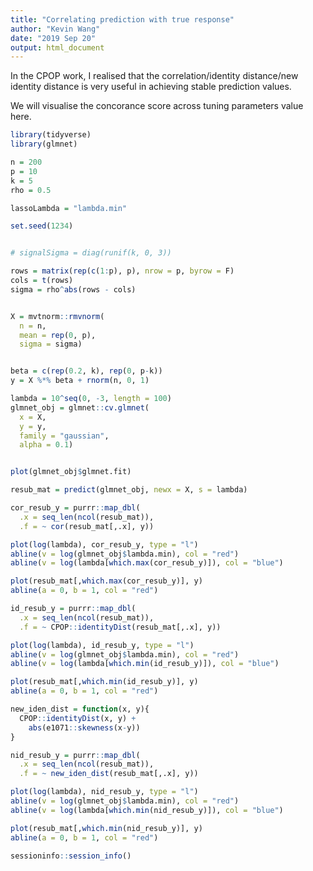 ```yaml
---
title: "Correlating prediction with true response"
author: "Kevin Wang"
date: "2019 Sep 20"
output: html_document
---
```


In the CPOP work, I realised that the correlation/identity distance/new identity distance is very useful in achieving stable prediction values. 


We will visualise the concorance score across tuning parameters value here. 


```r
library(tidyverse)
library(glmnet)
```


```r
n = 200
p = 10
k = 5
rho = 0.5

lassoLambda = "lambda.min"

set.seed(1234)


# signalSigma = diag(runif(k, 0, 3))

rows = matrix(rep(c(1:p), p), nrow = p, byrow = F)
cols = t(rows)
sigma = rho^abs(rows - cols)


X = mvtnorm::rmvnorm(
  n = n,
  mean = rep(0, p),
  sigma = sigma)


beta = c(rep(0.2, k), rep(0, p-k))
y = X %*% beta + rnorm(n, 0, 1)
```


```r
lambda = 10^seq(0, -3, length = 100)
glmnet_obj = glmnet::cv.glmnet(
  x = X,
  y = y,
  family = "gaussian", 
  alpha = 0.1)


plot(glmnet_obj$glmnet.fit)
```


```r
resub_mat = predict(glmnet_obj, newx = X, s = lambda)
```


```r
cor_resub_y = purrr::map_dbl(
  .x = seq_len(ncol(resub_mat)),
  .f = ~ cor(resub_mat[,.x], y))

plot(log(lambda), cor_resub_y, type = "l")
abline(v = log(glmnet_obj$lambda.min), col = "red")
abline(v = log(lambda[which.max(cor_resub_y)]), col = "blue")

plot(resub_mat[,which.max(cor_resub_y)], y)
abline(a = 0, b = 1, col = "red")
```


```r
id_resub_y = purrr::map_dbl(
  .x = seq_len(ncol(resub_mat)),
  .f = ~ CPOP::identityDist(resub_mat[,.x], y))

plot(log(lambda), id_resub_y, type = "l")
abline(v = log(glmnet_obj$lambda.min), col = "red")
abline(v = log(lambda[which.min(id_resub_y)]), col = "blue")

plot(resub_mat[,which.min(id_resub_y)], y)
abline(a = 0, b = 1, col = "red")
```

```r
new_iden_dist = function(x, y){
  CPOP::identityDist(x, y) +
    abs(e1071::skewness(x-y))
}

nid_resub_y = purrr::map_dbl(
  .x = seq_len(ncol(resub_mat)),
  .f = ~ new_iden_dist(resub_mat[,.x], y))

plot(log(lambda), nid_resub_y, type = "l")
abline(v = log(glmnet_obj$lambda.min), col = "red")
abline(v = log(lambda[which.min(nid_resub_y)]), col = "blue")

plot(resub_mat[,which.min(nid_resub_y)], y)
abline(a = 0, b = 1, col = "red")
```


```r
sessioninfo::session_info()
```

